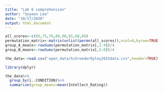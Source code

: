 ```yaml
---
title: "Lab 6 comprehension"
author: "Soyeon Lee"
date: "10/17/2020"
output: html_document
---
```


```r
all_scores<-c(85,75,76,89,90,65,68,69)
permutation_matrix<-matrix(unlist(permn(all_scores)),ncol=8,byrow=TRUE)
group_A_means<-rowSums(permutation_matrix[,1:4])/4
group_B_means<-rowSums(permutation_matrix[,5:8])/4

```

```r
the_data<-read.csv("open_data/SchroederEpley2015data.csv",header=TRUE)

library(dplyr)

the_data%>%
  group_by(ï..CONDITION)%>%
  summarize(group_means=mean(Intellect_Rating))
```

